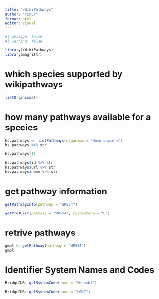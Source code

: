 ```yaml
---
title: "rWikiPathways"
author: "YinCY"
format: html
editor: visual
---
```


```r
#| message: false
#| warning: false

library(rWikiPathways)
library(magrittr)
```


# which species supported by wikipathways
```r
listOrganisms()
```

# how many pathways available for a species
```r
hs.pathways <- listPathways(organism = "Homo sapiens")
hs.pathways %>% str
```

```r
hs.pathways[1]
```

```r
hs.pathways$id %>% str
hs.pathways$url %>% str
hs.pathways$name %>% str
```

# get pathway information
```r
getPathwayInfo(pathway = "WP554")
```


```r
getXrefList(pathway = "WP554", systemCode = "L")
```

# retrive pathways
```r
gmpl <- getPathway(pathway = "WP554")
gmpl
```

# Identifier System Names and Codes
```r
BridgeDbR::getSystemCode(name = "Ensembl")

BridgeDbR::getSystemCode(name = "HGNC")
```



























